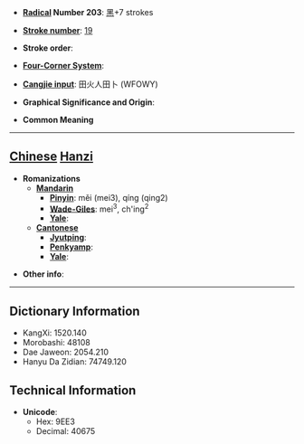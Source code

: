 * '''[[Wiktionary:Chinese radical index| Radical]] Number 203''': [[Wiktionary:Chinese radical index 黑|黑]]+7 strokes

* '''[[Wiktionary:Chinese total strokes index|Stroke number]]''': [[Wiktionary:Chinese total strokes index 19|19]]

* '''Stroke order''': 

* '''[[Wiktionary:Chinese four corner index|Four-Corner System]]''': 

* '''[[Wiktionary:Chinese Cangjie index|Cangjie input]]''': 田火人田卜 (WFOWY)

* '''Graphical Significance and Origin''': 

* '''Common Meaning'''

----

== [[Chinese]] [[Hanzi]] ==

* '''Romanizations'''
** '''[[Mandarin]]'''
*** '''[[Pinyin]]''': měi (mei3), qíng (qing2)
*** '''[[Wade-Giles]]''': mei<sup>3</sup>, ch'ing<sup>2</sup>
*** '''[[Yale]]''': 
** '''[[Cantonese]]'''
*** '''[[Jyutping]]''':
*** '''[[Penkyamp]]''': 
*** '''[[Yale]]''': 

* '''Other info''': 

----

== Dictionary Information ==

* KangXi: 1520.140
* Morobashi: 48108
* Dae Jaweon: 2054.210
* Hanyu Da Zidian: 74749.120

== Technical Information ==

* '''Unicode''':
** Hex: 9EE3
** Decimal: 40675